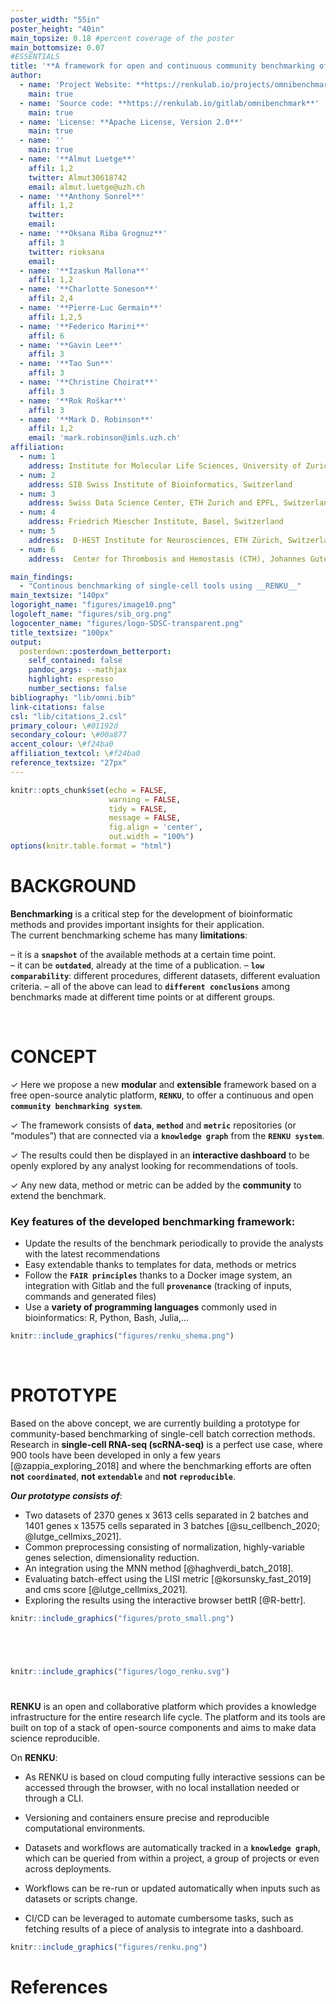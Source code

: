 ```yaml
---
poster_width: "55in"
poster_height: "40in"
main_topsize: 0.18 #percent coverage of the poster
main_bottomsize: 0.07
#ESSENTIALS
title: '**A framework for open and continuous community benchmarking of bioinformatic tools**'
author:
  - name: 'Project Website: **https://renkulab.io/projects/omnibenchmark**'
    main: true
  - name: 'Source code: **https://renkulab.io/gitlab/omnibenchmark**'
    main: true
  - name: 'License: **Apache License, Version 2.0**'
    main: true
  - name: ''
    main: true
  - name: '**Almut Luetge**'
    affil: 1,2
    twitter: Almut30618742 
    email: almut.luetge@uzh.ch
  - name: '**Anthony Sonrel**'
    affil: 1,2
    twitter:  
    email: 
  - name: '**Oksana Riba Grognuz**'
    affil: 3
    twitter: rioksana
    email: 
  - name: '**Izaskun Mallona**'
    affil: 1,2
  - name: '**Charlotte Soneson**'
    affil: 2,4
  - name: '**Pierre-Luc Germain**'
    affil: 1,2,5
  - name: '**Federico Marini**'
    affil: 6
  - name: '**Gavin Lee**'
    affil: 3
  - name: '**Tao Sun**'
    affil: 3
  - name: '**Christine Choirat**'
    affil: 3
  - name: '**Rok Roškar**'
    affil: 3
  - name: '**Mark D. Robinson**'
    affil: 1,2
    email: 'mark.robinson@imls.uzh.ch'
affiliation:
  - num: 1
    address: Institute for Molecular Life Sciences, University of Zurich, Switzerland
  - num: 2
    address: SIB Swiss Institute of Bioinformatics, Switzerland
  - num: 3
    address: Swiss Data Science Center, ETH Zurich and EPFL, Switzerland
  - num: 4
    address: Friedrich Miescher Institute, Basel, Switzerland
  - num: 5
    address:  D-HEST Institute for Neurosciences, ETH Zürich, Switzerland
  - num: 6
    address:  Center for Thrombosis and Hemostasis (CTH), Johannes Gutenberg University Mainz, Germany

main_findings:
  - "Continous benchmarking of single-cell tools using __RENKU__"
main_textsize: "140px"
logoright_name: "figures/image10.png"
logoleft_name: "figures/sib_org.png"
logocenter_name: "figures/logo-SDSC-transparent.png"
title_textsize: "100px"
output: 
  posterdown::posterdown_betterport:
    self_contained: false
    pandoc_args: --mathjax
    highlight: espresso
    number_sections: false
bibliography: "lib/omni.bib"
link-citations: false
csl: "lib/citations_2.csl"
primary_colour: \#01192d 
secondary_colour: \#00a877
accent_colour: \#f24ba0
affiliation_textcol: \#f24ba0
reference_textsize: "27px"
---
```

<style>
#main-img-left {
 width: 6%;
}
#main-img-center {
 width: 10%;
}
#main-img-right {
 width: 8%;
}
</style>


```r
knitr::opts_chunk$set(echo = FALSE,
                      warning = FALSE,
                      tidy = FALSE,
                      message = FALSE,
                      fig.align = 'center',
                      out.width = "100%")
options(knitr.table.format = "html") 
```
  
#

# BACKGROUND


**Benchmarking** is a critical step for the development of bioinformatic methods and provides important insights for their application.  
The current benchmarking scheme has many **limitations**:

-- it is a **`snapshot`** of the available methods at a certain time point.  
-- it can be **`outdated`**, already at the time of a publication. 
-- **`low comparability`**: different procedures, different datasets, different evaluation criteria. 
-- all of the above can lead to **`different conclusions`** among benchmarks made at different time points or at different groups.  

<br/>

#  
  
# CONCEPT 

$\checkmark$ Here we propose a new **modular** and **extensible** framework based on a free open-source analytic platform, **`RENKU`**, to offer a continuous and open **`community benchmarking system`**.

$\checkmark$ The framework consists of **`data`**, **`method`** and **`metric`** repositories (or “modules”) that are connected via a **`knowledge graph`** from the **`RENKU system`**. 

$\checkmark$ The results could then be displayed in an **interactive dashboard** to be openly explored by any analyst looking for recommendations of tools.

$\checkmark$ Any new data, method or metric can be added by the **community** to extend the benchmark.


### Key features of the developed benchmarking framework: 

+ Update the results of the benchmark periodically to provide the analysts with the latest recommendations
+ Easy extendable thanks to templates for data, methods or metrics
+ Follow the **`FAIR principles`** thanks to a Docker image system, an integration with Gitlab and the full **`provenance`** (tracking of inputs, commands and generated files)
+ Use a **variety of programming languages** commonly used in bioinformatics: R, Python, Bash, Julia,...

```r


knitr::include_graphics("figures/renku_shema.png")
``` 

<br/>

#

# PROTOTYPE 

Based on the above concept, we are currently building a prototype for community-based benchmarking of single-cell batch correction methods. 
Research in **single-cell RNA-seq (scRNA-seq)** is a perfect use case, where 900 tools have been developed in only a few years [@zappia_exploring_2018] and where the benchmarking efforts are often **not** **`coordinated`**, **not** **`extendable`** and **not** **`reproducible`**.

**_Our prototype consists of_**:

+ Two datasets of 2370 genes x 3613 cells separated in 2 batches  and 1401 genes x 13575 cells separated in 3 batches [@su_cellbench_2020; @lutge_cellmixs_2021].
+ Common preprocessing consisting of normalization, highly-variable genes selection, dimensionality reduction. 
+ An integration using the MNN method [@haghverdi_batch_2018].
+ Evaluating batch-effect using the LISI metric [@korsunsky_fast_2019] and cms score [@lutge_cellmixs_2021].
+ Exploring the results using the interactive browser bettR [@R-bettr].

```r

knitr::include_graphics("figures/proto_small.png")
``` 

<br/>

#

```r
knitr::include_graphics("figures/logo_renku.svg")
``` 

#

**RENKU** is an open and collaborative platform which provides a knowledge infrastructure for the entire research life cycle. The platform and its tools are built on top of a stack of open-source components and aims to make data science reproducible. 

On **RENKU**:

+ As RENKU is based on cloud computing fully interactive sessions can be accessed through the browser, with no local installation needed or through a CLI.

+ Versioning and containers ensure precise and reproducible computational environments.

+ Datasets and workflows are automatically tracked in a **`knowledge graph`**, which can be queried from within a project, a group of projects or even across deployments.

+ Workflows can be re-run or updated automatically when inputs such as datasets or scripts change. 

+ CI/CD can be leveraged to automate cumbersome tasks, such as fetching results of a piece of analysis to integrate into a dashboard.


```r
knitr::include_graphics("figures/renku.png")
``` 

# References
